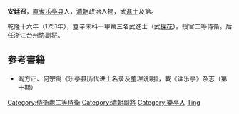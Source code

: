 '''安廷召'''，[[直隶|直隶]][[乐亭县|乐亭县]]人，[[清朝|清朝]]政治人物，武[[進士|進士]]及第。

乾隆十六年（1751年），登辛未科一甲第三名武進士（武[[探花|探花]]）。授官二等侍衛。后任浙江台州协副将。

== 参考書籍 ==
*阚方正、何宗禹《乐亭县历代进士名录及整理说明》，載《读乐亭》杂志（第十期）
{{清朝人物小作品}}
{{乾隆十六年辛未科武殿試金榜}}
{{DEFAULTSORT:An}}
[[Category:侍衛處二等侍衛|Category:侍衛處二等侍衛]]
[[Category:清朝副將|Category:清朝副將]]
[[Category:樂亭人|Category:樂亭人]]
[[Category:安姓|Ting]]